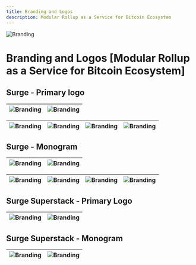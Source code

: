 ```yaml
---
title: Branding and Logos
description: Modular Rollup as a Service for Bitcoin Ecosystem
---
```


<img src="/assets/branding_cover.png" alt="Branding" />

# Branding and Logos [Modular Rollup as a Service for Bitcoin Ecosystem]

## Surge - Primary logo

| <img src="/branding/Primary_Full_Light.png"  alt="Branding" /> | <img src="/branding/Primary_Full_Dark.png" alt="Branding" /> |
| :------------------------------------------------------------: | :----------------------------------------------------------: |

| <img src="/branding/Primary_Icon_Rec_Light.png"  alt="Branding" /> | <img src="/branding/Primary_Icon_Rec_Dark.png" alt="Branding" /> | <img src="/branding/Primary_Icon_Circle_Light.png" alt="Branding" /> | <img src="/branding/Primary_Icon_Circle_Dark.png" alt="Branding" /> |
| :----------------------------------------------------------------: | :--------------------------------------------------------------: | :------------------------------------------------------------------: | :-----------------------------------------------------------------: |

## Surge - Monogram

| <img src="/branding/Monogram_Full_Light.png"  alt="Branding" /> | <img src="/branding/Monogram_Full_Dark.png" alt="Branding" /> |
| :-------------------------------------------------------------: | :-----------------------------------------------------------: |

| <img src="/branding/Monogram_Icon_Rec_Light.png"  alt="Branding" /> | <img src="/branding/Monogram_Icon_Rec_Dark.png" alt="Branding" /> | <img src="/branding/Monogram_Icon_Circle_Light.png" alt="Branding" /> | <img src="/branding/Monogram_Icon_Circle_Dark.png" alt="Branding" /> |
| :-----------------------------------------------------------------: | :---------------------------------------------------------------: | :-------------------------------------------------------------------: | :------------------------------------------------------------------: |

## Surge Superstack - Primary Logo

| <img src="/branding/Superstack_Light.png"  alt="Branding" /> | <img src="/branding/Superstack_Dark.png" alt="Branding" /> |
| :----------------------------------------------------------: | :--------------------------------------------------------: |

## Surge Superstack - Monogram

| <img src="/branding/Superstack_Monogram_Light.png"  alt="Branding" /> | <img src="/branding/Superstack_Monogram_Dark.png" alt="Branding" /> |
| :-------------------------------------------------------------------: | :-----------------------------------------------------------------: |

